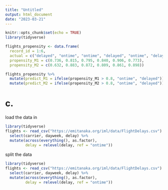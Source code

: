 ```yaml
---
title: "Untitled"
output: html_document
date: "2023-03-21"
---
```


```r
knitr::opts_chunk$set(echo = TRUE)
library(tidyverse)
```

```r
flights_propensity <- data.frame(
  record_id = 1:6,
  actual = c("delayed", "ontime", "ontime", "delayed", "ontime", "delayed"), 
  propensity_M1 = c(0.736, 0.815, 0.795, 0.840, 0.906, 0.773), 
  propensity_M2 = c(0.632, 0.883, 0.872, 0.809, 0.861, 0.898))
```

```r
flights_propensity %>%
  mutate(predict_M1 = ifelse(propensity_M1 > 0.8, "ontime", "delayed")) %>%
  mutate(predict_M2 = ifelse(propensity_M2 > 0.8, "ontime", "delayed"))
```

# c.

load the data in

```r
library(tidyverse)
flights <- read_csv("https://emitanaka.org/iml/data/FlightDelays.csv") %>%
  select(carrier, dayweek, delay) %>% 
  mutate(across(everything(), as.factor),
         delay = relevel(delay, ref = "ontime"))
```

split the data

```r
library(tidyverse)
flights <- read_csv("https://emitanaka.org/iml/data/FlightDelays.csv") %>%
  select(carrier, dayweek, delay) %>% 
  mutate(across(everything(), as.factor),
         delay = relevel(delay, ref = "ontime"))
```

